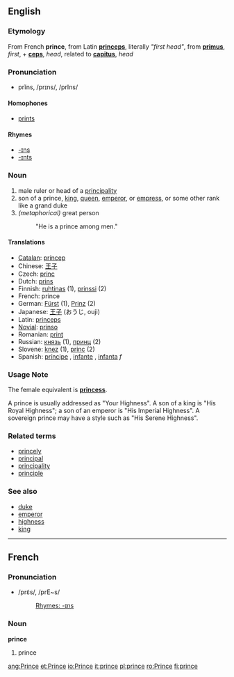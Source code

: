 ==English==

===Etymology===
From French '''prince''', from Latin '''[[princeps]]''', literally ''"first head"'', from '''[[primus]]''', ''first'', + '''[[ceps]]''', ''head'', related to '''[[capitus]]''', ''head''

===Pronunciation===
*prĭns, /prɪns/, /prIns/

====Homophones====
*[[prints]]

====Rhymes====
*[[-ɪns]]
*[[-ɪnts]]

===Noun===
{{en-noun-reg}}

# male ruler or head of a [[principality]]
# son of a prince, [[king]], [[queen]], [[emperor]], or [[empress]], or some other rank like a grand duke
# ''(metaphorical)'' great person
#: "He is a prince among men."


====Translations====
*[[Catalan]]: [[príncep]] {{m}}
*Chinese: [[王子]]
*Czech: [[princ]] {{m}}
*Dutch: [[prins]] {{m}}
*Finnish: [[ruhtinas]] (1), [[prinssi]] (2)
*French: prince {{m}}
*German: [[Fürst]] {{m}} (1), [[Prinz]] {{m}} (2)
*Japanese: [[王子]] (おうじ, ouji)
*Latin: [[princeps]] {{m}}
*[[Novial]]: [[prinso]]
*Romanian: [[prinţ]] {{m}}
*Russian: [[князь]] {{m}} (1), [[принц]] (2)
*Slovene: [[knez]] {{m}} (1), [[princ]] {{m}} (2)
*Spanish: [[príncipe]] {{m}}, [[infante]] {{m}}, [[infanta]] ''f''

===Usage Note===
The female equivalent is '''[[princess]]'''.

A prince is usually addressed as "Your Highness".  A son of a king is "His Royal Highness"; a son of an emperor is "His Imperial Highness".  A sovereign prince may have a style such as "His Serene Highness".

===Related terms===
*[[princely]]
*[[principal]]
*[[principality]]
*[[principle]]

===See also===
*[[duke]]
*[[emperor]]
*[[highness]]
*[[king]]




----

==French==
===Pronunciation===
*/prɛ̃s/, /prE~s/
*:[[Rhymes:English:-ɪns|Rhymes: -ɪns]]

===Noun===
'''prince''' {{m}}

# prince

[[ang:Prince]]
[[et:Prince]]
[[io:Prince]]
[[it:prince]]
[[pl:prince]]
[[ro:Prince]]
[[fi:prince]]